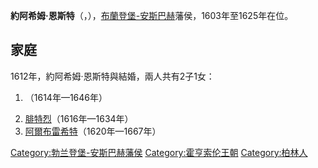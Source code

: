 {{Multiple issues|
{{Expand language|1=en|time=2021-01-10T06:20:35+00:00}}
{{Unreferenced|time=2021-01-10T06:20:35+00:00}}
}}
{{Infobox noble
| name        = 約阿希姆·恩斯特
| image       = Joachim Ernst 02 IV 13 2 0026 01 0369 a Seite 1 Bild 0001.jpg
| succession  = 布蘭登堡-安斯巴赫藩侯
| reign       = 1603年 — 1625年
| predecessor = [[格奧爾格·腓特烈一世|格奧爾格·腓特烈一世]]
| successor   = [[腓特烈三世_(布蘭登堡-安斯巴赫)|腓特烈三世]]
| birth_date  = {{birth date|1583|6|22|df=yes}}
| birth_place = [[克尔恩_(柏林)|克爾恩]]
| death_date  = {{death date and age|1625|3|7|1583|6|22|df=yes}}
| death_place = [[安斯巴赫|安斯巴赫]]
| noble family= [[霍亨索倫王朝|霍亨索倫王朝]]
| father      = [[約翰·格奧爾格|布蘭登堡選侯約翰·格奧爾格]]
| mother      = [[安哈特-采爾布斯特的伊莉莎白|安哈特-采爾布斯特的伊莉莎白]]
}}
'''約阿希姆·恩斯特'''（{{lang-de|Joachim Ernst}}，{{bd|1583年|6月22日|1625年|3月7日}}），[[布蘭登堡-安斯巴赫|布蘭登堡-安斯巴赫]]藩侯，1603年至1625年在位。

== 家庭 ==
1612年，約阿希姆·恩斯特與{{le|索爾姆斯-勞巴赫的索菲|Sophie of Solms-Laubach}}結婚，兩人共有2子1女：
# {{le|布蘭登堡-安斯巴赫的索菲 (1614-1646)|Margravine Sophie of Brandenburg-Ansbach (1614–1646)|索菲}}（1614年—1646年）
# [[腓特烈三世_(布蘭登堡-安斯巴赫)|腓特烈]]（1616年—1634年）
# [[阿爾布雷希特二世_(布蘭登堡-安斯巴赫)|阿爾布雷希特]]（1620年—1667年）

{{DEFAULTSORT: Joachim Ernst}}
[[Category:勃兰登堡-安斯巴赫藩侯|Category:勃兰登堡-安斯巴赫藩侯]]
[[Category:霍亨索伦王朝|Category:霍亨索伦王朝]]
[[Category:柏林人|Category:柏林人]]